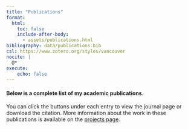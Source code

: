 ```yaml
---
title: "Publications"
format:
  html:
    toc: false
    include-after-body:
      - assets/publications.html
bibliography: data/publications.bib
csl: https://www.zotero.org/styles/vancouver
nocite: |
  @*
execute:
    echo: false
---
```

```{=html}
<style>
.quarto-title-meta {
  display: none !important;
}
.keywords {
  display: none !important;
}
</style>
```


#### **Below is a complete list of my academic publications.**

You can click the buttons under each entry to view the journal page or download the citation. More information about the work in these publications is available on the [projects page](projects.qmd "Oliver F. Anderson, MS - Projects").

:::: pub-list
::: {#refs}
:::
::::
